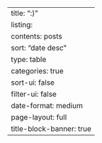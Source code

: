 ---
title: ":)"
listing:
  contents: posts
  sort: "date desc"
  type: table
  categories: true
  sort-ui: false
  filter-ui: false
  date-format: medium
page-layout: full
title-block-banner: true
---